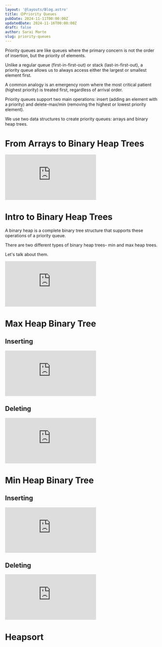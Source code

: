 ```yaml
---
layout: '@layouts/Blog.astro'
title: 🟡Priority Queues
pubDate: 2024-11-11T00:00:00Z 
updatedDate: 2024-11-16T00:00:00Z 
draft: false
author: Sarai Marte
slug: priority-queues
---
```


Priority queues are like queues where the primary concern is not the order of insertion, but the priority of elements.

Unlike a regular queue (first-in-first-out) or stack (last-in-first-out), a priority queue allows us to always access either the largest or smallest element first.

A common analogy is an emergency room where the most critical patient (highest priority) is treated first, regardless of arrival order.

Priority queues support two main operations: insert (adding an element with a priority) and delete-max/min (removing the highest or lowest priority element).

We use two data structures to create priority queues: arrays and binary heap trees. 

# From Arrays to Binary Heap Trees

<iframe src="https://www.youtube.com/embed/R7Jjd5RgVeA?si=RmcnfzfNsCx_1jc4" title="YouTube video player" frameborder="0" allow="accelerometer; autoplay; clipboard-write; encrypted-media; gyroscope; picture-in-picture; web-share" referrerpolicy="strict-origin-when-cross-origin" allowfullscreen></iframe>

# Intro to Binary Heap Trees  

A binary heap is a complete binary tree structure that supports these operations of a priority queue.

There are two different types of binary heap trees- min and max heap trees. 

Let's talk about them.

<iframe src="https://www.youtube.com/embed/TSoJpIs6WCg?si=DAN5k0P4iyXzcoey" title="YouTube video player" frameborder="0" allow="accelerometer; autoplay; clipboard-write; encrypted-media; gyroscope; picture-in-picture; web-share" referrerpolicy="strict-origin-when-cross-origin" allowfullscreen></iframe>

# Max Heap Binary Tree

## Inserting 

<iframe src="https://www.youtube.com/embed/7IB-9G2-IX8?si=KQkmiv4DGn9az9cY" title="YouTube video player" frameborder="0" allow="accelerometer; autoplay; clipboard-write; encrypted-media; gyroscope; picture-in-picture; web-share" referrerpolicy="strict-origin-when-cross-origin" allowfullscreen></iframe>

## Deleting

<iframe src="https://www.youtube.com/embed/XN8BH17kBS0?si=xLdcSlaX7u-XCPMI" title="YouTube video player" frameborder="0" allow="accelerometer; autoplay; clipboard-write; encrypted-media; gyroscope; picture-in-picture; web-share" referrerpolicy="strict-origin-when-cross-origin" allowfullscreen></iframe>

# Min Heap Binary Tree

## Inserting 

<iframe src="https://www.youtube.com/embed/WrMpeq5Rs1s?si=JCX2a0VB0lqxX94z" title="YouTube video player" frameborder="0" allow="accelerometer; autoplay; clipboard-write; encrypted-media; gyroscope; picture-in-picture; web-share" referrerpolicy="strict-origin-when-cross-origin" allowfullscreen></iframe>

## Deleting

<iframe src="https://www.youtube.com/embed/lmosWIEKmyQ?si=YfJ9FbvBbEJaeaiU" title="YouTube video player" frameborder="0" allow="accelerometer; autoplay; clipboard-write; encrypted-media; gyroscope; picture-in-picture; web-share" referrerpolicy="strict-origin-when-cross-origin" allowfullscreen></iframe>

# Heapsort



